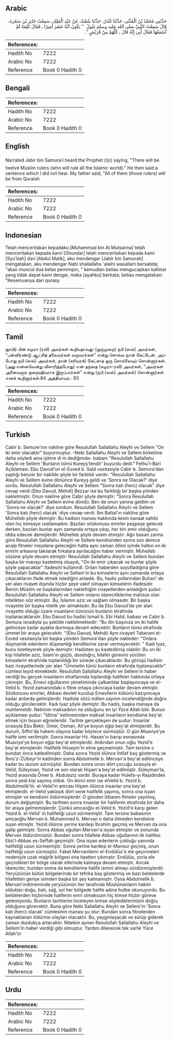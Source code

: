## Arabic


<div dir="rtl" lang="ar" style={{fontSize:'larger',backgroundColor:'#f8f9fa',padding:20}}>
حَدَّثَنِي مُحَمَّدُ بْنُ الْمُثَنَّى، حَدَّثَنَا غُنْدَرٌ، حَدَّثَنَا شُعْبَةُ، عَنْ عَبْدِ الْمَلِكِ، سَمِعْتُ جَابِرَ بْنَ سَمُرَةَ، قَالَ سَمِعْتُ النَّبِيَّ صلى الله عليه وسلم يَقُولُ ‏ "‏ يَكُونُ اثْنَا عَشَرَ أَمِيرًا ـ فَقَالَ كَلِمَةً لَمْ أَسْمَعْهَا فَقَالَ أَبِي إِنَّهُ قَالَ ـ كُلُّهُمْ مِنْ قُرَيْشٍ ‏"‏‏.‏
</div>
<div style={{backgroundColor:'#f8f9fa',padding:20, marginBottom: 10}}><table> <thead> <tr> <th>References:</th> <th></th> </tr> </thead> <tbody><tr><td>Hadith No</td><td>7222</td></tr><tr><td>Arabic No</td><td>7222</td></tr><tr><td>Reference</td><td>Book 0 Hadith 0</td></tr></tbody></table></div>

## Bengali


<div dir="ltr" lang="bn" style={{fontSize:'larger',backgroundColor:'#f8f9fa',padding:20}}>

</div>
<div style={{backgroundColor:'#f8f9fa',padding:20, marginBottom: 10}}><table> <thead> <tr> <th>References:</th> <th></th> </tr> </thead> <tbody><tr><td>Hadith No</td><td>7222</td></tr><tr><td>Arabic No</td><td>7222</td></tr><tr><td>Reference</td><td>Book 0 Hadith 0</td></tr></tbody></table></div>

## English


<div dir="ltr" lang="en" style={{fontSize:'larger',backgroundColor:'#f8f9fa',padding:20}}>
Narrated Jabir bin Samura:I heard the Prophet (ﷺ) saying, "There will be twelve Muslim rulers (who will rule all the Islamic world)." He then said a sentence which I did not hear. My father said, "All of them (those rulers) will be from Quraish
</div>
<div style={{backgroundColor:'#f8f9fa',padding:20, marginBottom: 10}}><table> <thead> <tr> <th>References:</th> <th></th> </tr> </thead> <tbody><tr><td>Hadith No</td><td>7222</td></tr><tr><td>Arabic No</td><td>7222</td></tr><tr><td>Reference</td><td>Book 0 Hadith 0</td></tr></tbody></table></div>

## Indonesian


<div dir="ltr" lang="id" style={{fontSize:'larger',backgroundColor:'#f8f9fa',padding:20}}>
Telah menceritakan kepadaku [Muhammad bin Al Mutsanna] telah menceritakan kepada kami [Ghundar] telah menceritakan kepada kami [Syu'bah] dari [Abdul Malik], aku mendengar [Jabir bin Samurah] mengatakan, aku mendengar Nabi shallallahu 'alaihi wasallam bersabda; "akan muncul dua belas pemimpin, " kemudian beliau mengucapkan kalimat yang tidak dapat kami dengar, maka [ayahku] berkata; beliau mengatakan: "Kesemuanya dari qurasy
</div>
<div style={{backgroundColor:'#f8f9fa',padding:20, marginBottom: 10}}><table> <thead> <tr> <th>References:</th> <th></th> </tr> </thead> <tbody><tr><td>Hadith No</td><td>7222</td></tr><tr><td>Arabic No</td><td>7222</td></tr><tr><td>Reference</td><td>Book 0 Hadith 0</td></tr></tbody></table></div>

## Tamil


<div dir="ltr" lang="ta" style={{fontSize:'larger',backgroundColor:'#f8f9fa',padding:20}}>
ஜாபிர் பின் சமுரா (ரலி) அவர்கள் கூறியதாவது: (ஒருமுறை) நபி (ஸல்) அவர்கள், “பன்னிரண்டு ஆட்சித் தலைவர்கள் வருவார்கள்” என்று சொல்ல நான் கேட்டேன். அப்போது நபி (ஸல்) அவர்கள், நான் (சரிவரக்) கேட்காத ஒரு சொல்லையும் சொன்னார்கள். (அது என்னவென்று விசாரித்தபோது) என் தந்தை (சமுரா-ரலி) அவர்கள், “அவர்கள் அனைவரும் குறைஷியராக இருப்பார்கள்” என்று (நபி (ஸல்) அவர்கள்) சொன்னார்கள் எனக் கூறினார்கள்.84 அத்தியாயம் : 93
</div>
<div style={{backgroundColor:'#f8f9fa',padding:20, marginBottom: 10}}><table> <thead> <tr> <th>References:</th> <th></th> </tr> </thead> <tbody><tr><td>Hadith No</td><td>7222</td></tr><tr><td>Arabic No</td><td>7222</td></tr><tr><td>Reference</td><td>Book 0 Hadith 0</td></tr></tbody></table></div>

## Turkish


<div dir="ltr" lang="tr" style={{fontSize:'larger',backgroundColor:'#f8f9fa',padding:20}}>
Cabir b. Semure'nın nakline göre Resulullah Sallallahu Aleyhi ve Sellem "On iki emir olacaktır" buyurmuştur. -Nebi Sallallahu Aleyhi ve Sellem birkelime daha söyledi ama işitme di m dediğimde- babam "Resulullah Sallallahu Aleyhi ve Sellem 'Bunların tümü Kureyş'tendir' buyurdu dedi." Fethu'l-Bari Açıklaması: Ebu Davud'un el-Esved b. Said vasıtasıyla Cabir b. Semura'dan yaptığı benzer bir nakilde şöyle bir farklılık vardır: "Resulullah Sallallahu Aleyhi ve Sellem evine dönünce Kureyş geldi ve 'Sonra ne Olacak?' diye sordu. Resulullah Sallallahu Aleyhi ve Sellem "Sonra katı (herc) olacak" diye cevap verdi.(Ebu Davud, Mehdi) Bezzar ise bu farklılığı bir başka yönden nakletmiştir. Onun nakline göre Cabir şöyle demiştir: "Sonra Resulullah Sallallahu Aleyhi ve Sellem evine döndü. Ben de onun yanına geldim ve 'Sonra ne olacak?' diye sordum. Resulullah Sallallahu Aleyhi ve Sellem 'Sonra katı (herc) olacak' diye cevap verdi. İbn Battal'ın nakline göre Mühelleb şöyle demiştir: Bu hadisin manası hakkında kesin kanaat sahibi olan hiç kimseye rastlamadım. Bazıları sözkonusu emirler peşpeşe gelecek derken, bazıları bunlar aynı zamanda ortaya çıkıp, her biri emir olduğunu iddia edecek demişlerdir. Mühelleb şöyle devam etmiştir: Ağır basan zanna göre Resulullah Sallallahu Aleyhi ve Sellem kendisinden sonra son derece acaip fitneler meydana geleceğini hatta aynı zaman dilimi içinde halkın on iki emirin arkasına takılarak fırkalara ayrılacağını haber vermiştir. Mühelleb sözüne şöyle devam etmiştir: Resulullah Sallallahu Aleyhi ve Sellem bundan başka bir manayı kastetmiş olsaydı, "On iki emir çıkacak ve bunlar şöyle şöyle yapacaklar" ifadesini kullanırdl. Onları haberden soyutladığına göre Resulullah Sallallahu Aleyhi ve Sellem'in bu kimselerin aynı zamanda ortaya çıkacaklarını ifade etmek istediğini anladık. Bu, hadis yollarından Buhari' de yer alan rivayet dışında hiçbir şeye vakıf olmayan kimselerin ifadesidir. Benim Müslim ve başkalarından naklettiğim rivayetlerden anladığım şudur: Resulullah Sallallahu Aleyhi ve Sellem onların idareciliklerine mahsus olan nitelikten söz etmiştir. Bu, İslamın aziz ve sağlam olmasıdır. Bir başka rivayette bir başka nitelik yer almaktadır. Bu da Ebu Davud'da yer alan rivayette olduğu üzere insanların tümünün bunların etrafında toplanacaklarıdır. Ebu Davud bu hadisi İsmail b. Ebi Halid, babası ve Cabir b. Semura isnadıyla şu şekilde nakletmektedir: "Bu din başınıza on iki halife gelinceye kadar ayakta durmaya devam edecektir. Bunların tümü etrafında ümmet bir araya gelecektir. "(Ebu Davud, Mehdi) Aynı rivayeti Taberani el-Esved vasıtasıyla bir başka yönden Semura'dan şöyle nakleder: "Onlara düşmanlık edenlerin düşmanlığı kendilerine zarar vermeyecektir. " Kadı Iyaz, bunu özetleyerek şöyle demiştir: Hadisten şu kastedilmiş olabilir: Bu on iki kişi hilafetin aziz, İslam'ın güçlü, dosdoğru, hilafet görevini yürüten kimselerin etrafında toplanıldığı bir sürede çıkacaklardır. Bu görüşü hadisin bazı rivayetlerinde yer alan "Ümmetin tümü bunların etrafında toplanacaktır" cümlesi teyid etmektedir. Resulullah Sallallahu Aleyhi ve Sellem'in haber verdiği bu gerçek insanların etraflarında toplandığı halifeler hakkında ortaya çıkmıştır. Bu, Emevi oğullarının yönetiminde çalkantılar başlayıncaya ve el-Velid b. Yezid zamanındaki o fitne ortaya çıkıncaya kadar devam etmiştir. Sözkonusu emirler, Abbasi devleti kurulup Emevllerin kökünü kazıyıncaya kadar ardarda gelmişlerdir. Hadiste sözü edilen sayının incelendiğinde doğru olduğu görülecektir. Kadı Iyaz şöyle demiştir: Bu hadis, başka manaya da muhtemeldir. Nebiinin maksadının ne olduğunu en iyi Yüce Allah bilir. Bunun açıklaması şudur: "İdima" kelimesinden maksat insanların kendisine bey'at etmek için boyun eğmeleridir. Tarihte gerçekleşen de şudur: İnsanlar sırasıyla Ebu Bekir, Ömer, Osman, Ali'ye boyun eğip bey'at etmişlerdir. Bu durum, Sıffın'da hakem olayına kadar böylece sürmüştür. O gün Muaviye'ye halife ismi verilmiştir. Sonra insanlar Hz. Hasan'ın barışı esnasında Muaviye'ye boyun eğip bey'at etmişlerdir. Ardından onun oğlu Yezid'e bey'at etmişlerdir. Halifelik Hüseyin'in eline geçmemiştir. Tam tersine o bundan önce katledilmiştir. Daha sonra Yezid ölünce ihtilaf baş göstermiş ve İbnü'z-ZUbeyr'in katlinden sonra Abdulmelik b. Mervan'a bey'at edilinceye kadar bu durum sürmüştür. Bundan sonra onun dört çocuğu sırasıyla el-Velid, Süleyman, Yezid ve son olarak Hişam'a bey'at edilmiştir. Süleyman'la, Yezid arasında Ömer b. Abdulaziz vardır. Buraya kadar Hulefa-yı Raşidinden sonra yedi kişi saymış olduk. On ikinci emir ise elVelid b. Yezid b. Abdulmelik'tir. el-Velid'in amcası Hişam ölünce insanlar ona bey'at etmişlerdir. el-Velid yaklaşık dört sene halifelik yapmış, sonra ona isyan etmişler ve kendisini öldürmüşlerdir. O günden itibaren fitneler yayılmış, durum değişmiştir. Bu tarihten sonra insanlar bir halifenin etrafında bir daha bir araya gelmemişlerdir. Çünkü amcaoğlu el-Velid b. Yezid'e karşı gelen Yezid b. el-Velid' in halifeliği uzun sürmemiştir. Tam tersine babasının amcaoğlu Mervan b. Muhammed b. Mervan o daha ölmeden kendisine isyan etmiştir. Yezid ölünce yerine kardeşi İbrahim geçmiş ve Mervan da ona galip gelmiştir. Sonra Abbas oğulları Mervan'a isyan etmişler ve sonunda Mervan öldürülmüştür. Bundan sonra hilafete Abbas oğullarının ilk halifesi Ebü'l-Abbas es-Seffah geçmiştir. Ona isyan edenlerin çokluğu yanında halifeliği uzun sürmemiştir. Sonra yerine kardeşi el-Mansur geçmiş, onun halifeliği uzun sürmüştür. Fakat Mervanilerin el-Endülüs'ü ele geçirmeleri nedeniyle uzak mağrib bölgesi ona itaatten çıkmıştır. Endülüs, zorla ele geçirdikleri bir bölge olarak ellerinde kalmaya devam etmiştir. Ancak idareciler, bundan sonra da kendilerine halife ismini almayı sürdürmüşlerdir. Yeryüzünün bütün bölgelerinde bir tefrika baş göstermiş ve bazı beldelerde hilafetten geriye isimden başka bir şey kalmamıştır. Oysa Abdulmelik b. Mervan'ındöneminde yeryüzünün her tarafında Müslümanların hakim oldukları doğu, batı, sağ, sol her bölgede halife adına hutbe okunuyordu. Bu beldelerden hiçbirinde halifenin emri olmaksızın hiç kimse hiçbir göreve gelemiyordu. Bunların tarihlerini inceleyen kimse söylediklerimizin doğru olduğunu görecektir. Buna göre Nebi Sallallahu Aleyhi ve Sellem'in 'Sonra katı (herc) olacak' cümlesinin manası şu olur: Bundan sonra fitnelerden kaynaklanan öldürme olayları olacaktır. Bu, yaygınlaşacak ve sürüp giderek zaman durdukça artacaktır. Nitekim aynen Resulullah Sallallahu Aleyhi ve Sellem'in haber verdiği gibi olmuştur. Yardım dilenecek tek varlık Yüce Allah'tır
</div>
<div style={{backgroundColor:'#f8f9fa',padding:20, marginBottom: 10}}><table> <thead> <tr> <th>References:</th> <th></th> </tr> </thead> <tbody><tr><td>Hadith No</td><td>7222</td></tr><tr><td>Arabic No</td><td>7222</td></tr><tr><td>Reference</td><td>Book 0 Hadith 0</td></tr></tbody></table></div>

## Urdu


<div dir="rtl" lang="ur" style={{fontSize:'larger',backgroundColor:'#f8f9fa',padding:20}}>

</div>
<div style={{backgroundColor:'#f8f9fa',padding:20, marginBottom: 10}}><table> <thead> <tr> <th>References:</th> <th></th> </tr> </thead> <tbody><tr><td>Hadith No</td><td>7222</td></tr><tr><td>Arabic No</td><td>7222</td></tr><tr><td>Reference</td><td>Book 0 Hadith 0</td></tr></tbody></table></div>